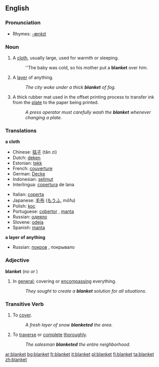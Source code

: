 ==English==

===Pronunciation===
*Rhymes: [[Rhymes:English:-æŋkɪt|-æŋkɪt]]

===Noun===
{{en-noun-reg}} 
{{wikipedia}}
# A [[cloth]], usually large, used for warmth or sleeping.
#:''The baby was cold, so his mother put a '''blanket''' over him.
# A [[layer]] of anything.
#:''The city woke under a thick '''blanket''' of fog.''
# A thick rubber mat used in the offset printing process to transfer ink from the [[plate]] to the paper being printed.
#:''A press operator must carefully wash the '''blanket''' whenever changing a plate.''

===Translations===
'''a cloth'''
{{top}}
*Chinese: [[毯子]] (tǎn zi)
*Dutch: [[deken]] {{n}} 
*Estonian: [[tekk]]
*French: [[couverture]] {{f}}
*German: [[Decke]] {{f}}
*Indonesian: [[selimut]] 
*Interlingua: [[copertura]] de lana
{{mid}}
*Italian: [[coperta]] {{f}}
*Japanese: [[毛布]] ([[もうふ]], mōfu) 
*Polish: [[koc]] {{n}}
*Portuguese: [[cobertor]] {{m}}, [[manta]] {{f}}
*Russian: [[одеяло]] {{n}}
*Slovene: [[odeja]] {{f}}
*Spanish: [[manta]] {{f}}
{{bottom}}

'''a layer of anything'''
{{top}}
*Russian: [[покров]]  {{m}}, покрывало {{n}}
{{bottom}}

===Adjective===
'''blanket'''  (''no'' {{compar}} ''or'' {{superl}})

# In [[general]]; covering or [[encompassing]] everything.
#:''They sought to create a '''blanket''' solution for all situations.''

===Transitive Verb===
{{en-verb}}

# To [[cover]].
#:''A fresh layer of snow '''blanketed''' the area.''
# To [[traverse]] or [[complete]] [[thorough]]ly.
#:''The salesman '''blanketed''' the entire neighborhood.''

[[ar:blanket]]
[[bg:blanket]]
[[fr:blanket]]
[[it:blanket]]
[[pl:blanket]]
[[fi:blanket]]
[[ta:blanket]]
[[zh:blanket]]